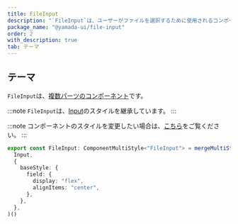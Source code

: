 ```yaml
---
title: FileInput
description: "`FileInput`は、ユーザーがファイルを選択するために使用されるコンポーネントです。"
package_name: "@yamada-ui/file-input"
order: 2
with_description: true
tab: テーマ
---
```


## テーマ

`FileInput`は、[複数パーツのコンポーネント](/styled-system/theming/component-styles#複数パーツのコンポーネント)です。

:::note
`FileInput`は、[Input](/components/forms/input)のスタイルを継承しています。
:::

:::note
コンポーネントのスタイルを変更したい場合は、[こちら](/styled-system/theming/customize-theme#コンポーネントのスタイルを変更する)をご覧ください。
:::

```ts
export const FileInput: ComponentMultiStyle<"FileInput"> = mergeMultiStyle(
  Input,
  {
    baseStyle: {
      field: {
        display: "flex",
        alignItems: "center",
      },
    },
  },
)()
```
